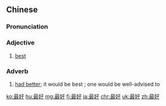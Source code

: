 ==Chinese==
{{zh-forms}}

===Pronunciation===
{{zh-pron
|m=zuìhǎo
|c=zeoi3 hou2
|h=pfs=chui-hó
|mn=chòe-hó
|ma=Zh-zuìhao.ogg
|cat=a,adv
}}

===Adjective===
{{zh-adj}}

# [[best]]
#: {{zh-x|沒有 最好，只有 更{gèng}好|''There is no '''best''', only better.''}}

===Adverb===
{{zh-adv}}

# [[had better]]; it would be best {{gloss|to do something}}; one would be well-advised to
#: {{zh-x|你 最好 買 一 本 好 詞典。|''You '''had better''' buy a good dictionary.''}}

{{zh-cat|Elementary}}

[[ko:最好]]
[[hu:最好]]
[[mg:最好]]
[[fj:最好]]
[[ja:最好]]
[[chr:最好]]
[[uk:最好]]
[[zh:最好]]